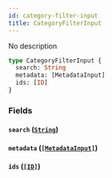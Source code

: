 ```yaml
---
id: category-filter-input
title: CategoryFilterInput
---
```


No description

```graphql
type CategoryFilterInput {
  search: String
  metadata: [MetadataInput]
  ids: [ID]
}
```

### Fields

#### `search` ([`String`](/developer/api-reference/scalars/string.mdx))

#### `metadata` ([`[MetadataInput]`](/developer/api-reference/inputs/metadata-input.mdx))

#### `ids` ([`[ID]`](/developer/api-reference/scalars/id.mdx))
